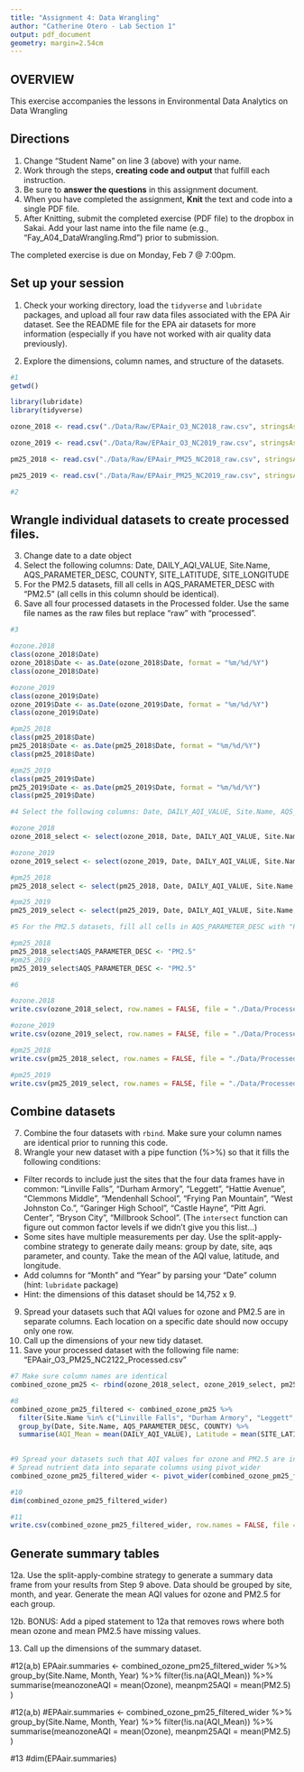 ```yaml
---
title: "Assignment 4: Data Wrangling"
author: "Catherine Otero - Lab Section 1"
output: pdf_document
geometry: margin=2.54cm
---
```


## OVERVIEW

This exercise accompanies the lessons in Environmental Data Analytics on Data Wrangling 

## Directions
1. Change "Student Name" on line 3 (above) with your name.
2. Work through the steps, **creating code and output** that fulfill each instruction.
3. Be sure to **answer the questions** in this assignment document.
4. When you have completed the assignment, **Knit** the text and code into a single PDF file.
5. After Knitting, submit the completed exercise (PDF file) to the dropbox in Sakai. Add your last name into the file name (e.g., "Fay_A04_DataWrangling.Rmd") prior to submission.

The completed exercise is due on Monday, Feb 7 @ 7:00pm.

## Set up your session 
1. Check your working directory, load the `tidyverse` and `lubridate` packages, and upload all four raw data files associated with the EPA Air dataset. See the README file for the EPA air datasets for more information (especially if you have not worked with air quality data previously). 

2. Explore the dimensions, column names, and structure of the datasets. 

```r
#1
getwd()

library(lubridate)
library(tidyverse)

ozone_2018 <- read.csv("./Data/Raw/EPAair_O3_NC2018_raw.csv", stringsAsFactors = TRUE)

ozone_2019 <- read.csv("./Data/Raw/EPAair_O3_NC2019_raw.csv", stringsAsFactors = TRUE)

pm25_2018 <- read.csv("./Data/Raw/EPAair_PM25_NC2018_raw.csv", stringsAsFactors = TRUE)

pm25_2019 <- read.csv("./Data/Raw/EPAair_PM25_NC2019_raw.csv", stringsAsFactors = TRUE)

#2
```

## Wrangle individual datasets to create processed files.
3. Change date to a date object
4. Select the following columns: Date, DAILY_AQI_VALUE, Site.Name, AQS_PARAMETER_DESC, COUNTY, SITE_LATITUDE, SITE_LONGITUDE
5. For the PM2.5 datasets, fill all cells in AQS_PARAMETER_DESC with "PM2.5" (all cells in this column should be identical).
6. Save all four processed datasets in the Processed folder. Use the same file names as the raw files but replace "raw" with "processed".

```r
#3

#ozone.2018
class(ozone_2018$Date)
ozone_2018$Date <- as.Date(ozone_2018$Date, format = "%m/%d/%Y")
class(ozone_2018$Date)

#ozone_2019
class(ozone_2019$Date)
ozone_2019$Date <- as.Date(ozone_2019$Date, format = "%m/%d/%Y")
class(ozone_2019$Date)

#pm25_2018
class(pm25_2018$Date)
pm25_2018$Date <- as.Date(pm25_2018$Date, format = "%m/%d/%Y")
class(pm25_2018$Date)

#pm25_2019
class(pm25_2019$Date)
pm25_2019$Date <- as.Date(pm25_2019$Date, format = "%m/%d/%Y")
class(pm25_2019$Date)

#4 Select the following columns: Date, DAILY_AQI_VALUE, Site.Name, AQS_PARAMETER_DESC, COUNTY, SITE_LATITUDE, SITE_LONGITUDE

#ozone_2018
ozone_2018_select <- select(ozone_2018, Date, DAILY_AQI_VALUE, Site.Name, AQS_PARAMETER_DESC, COUNTY, SITE_LATITUDE, SITE_LONGITUDE)

#ozone_2019
ozone_2019_select <- select(ozone_2019, Date, DAILY_AQI_VALUE, Site.Name, AQS_PARAMETER_DESC, COUNTY, SITE_LATITUDE, SITE_LONGITUDE)

#pm25_2018
pm25_2018_select <- select(pm25_2018, Date, DAILY_AQI_VALUE, Site.Name, AQS_PARAMETER_DESC, COUNTY, SITE_LATITUDE, SITE_LONGITUDE)

#pm25_2019
pm25_2019_select <- select(pm25_2019, Date, DAILY_AQI_VALUE, Site.Name, AQS_PARAMETER_DESC, COUNTY, SITE_LATITUDE, SITE_LONGITUDE)

#5 For the PM2.5 datasets, fill all cells in AQS_PARAMETER_DESC with "PM2.5" (all cells in this column should be identical)

#pm25_2018
pm25_2018_select$AQS_PARAMETER_DESC <- "PM2.5"
#pm25_2019
pm25_2019_select$AQS_PARAMETER_DESC <- "PM2.5"

#6

#ozone.2018
write.csv(ozone_2018_select, row.names = FALSE, file = "./Data/Processed/EPAair_O3_NC2018_processed.csv")

#ozone_2019
write.csv(ozone_2019_select, row.names = FALSE, file = "./Data/Processed/EPAair_O3_NC2019_processed.csv")

#pm25_2018
write.csv(pm25_2018_select, row.names = FALSE, file = "./Data/Processed/EPAair_PM25_NC2018_processed.csv")

#pm25_2019
write.csv(pm25_2019_select, row.names = FALSE, file = "./Data/Processed/EPAair_PM25_NC2019_processed.csv")


```


## Combine datasets
7. Combine the four datasets with `rbind`. Make sure your column names are identical prior to running this code. 
8. Wrangle your new dataset with a pipe function (%>%) so that it fills the following conditions: 

* Filter records to include just the sites that the four data frames have in common: "Linville Falls", "Durham Armory", "Leggett", "Hattie Avenue", "Clemmons Middle", "Mendenhall School", "Frying Pan Mountain", "West Johnston Co.", "Garinger High School", "Castle Hayne", "Pitt Agri. Center", "Bryson City", "Millbrook School". (The `intersect` function can figure out common factor levels if we didn't give you this list...)
* Some sites have multiple measurements per day. Use the split-apply-combine strategy to generate daily means: group by date, site, aqs parameter, and county. Take the mean of the AQI value, latitude, and longitude.
* Add columns for "Month" and "Year" by parsing your "Date" column (hint: `lubridate` package)
* Hint: the dimensions of this dataset should be 14,752 x 9.

9. Spread your datasets such that AQI values for ozone and PM2.5 are in separate columns. Each location on a specific date should now occupy only one row.
10. Call up the dimensions of your new tidy dataset.
11. Save your processed dataset with the following file name: "EPAair_O3_PM25_NC2122_Processed.csv"

```r
#7 Make sure column names are identical
combined_ozone_pm25 <- rbind(ozone_2018_select, ozone_2019_select, pm25_2018_select, pm25_2019_select)

#8
combined_ozone_pm25_filtered <- combined_ozone_pm25 %>% 
  filter(Site.Name %in% c("Linville Falls", "Durham Armory", "Leggett", "Hattie Avenue", "Clemmons Middle", "Mendenhall School", "Frying Pan Mountain", "West Johnston Co.", "Garinger High School", "Castle Hayne", "Pitt Agri. Center", "Bryson City", "Millbrook School")) %>% 
  group_by(Date, Site.Name, AQS_PARAMETER_DESC, COUNTY) %>% 
  summarise(AQI_Mean = mean(DAILY_AQI_VALUE), Latitude = mean(SITE_LATITUDE), Longitude = mean(SITE_LONGITUDE), .groups = "drop") %>% mutate(Month = month(Date), Year = year(Date))
  

#9 Spread your datasets such that AQI values for ozone and PM2.5 are in separate columns. Each location on a specific date should now occupy only one row.
# Spread nutrient data into separate columns using pivot_wider
combined_ozone_pm25_filtered_wider <- pivot_wider(combined_ozone_pm25_filtered, names_from = AQS_PARAMETER_DESC, values_from = AQI_Mean)

#10
dim(combined_ozone_pm25_filtered_wider)

#11
write.csv(combined_ozone_pm25_filtered_wider, row.names = FALSE, file = "./Data/Processed/EPAair_O3_PM25_NC2122_Processed.csv")

```


## Generate summary tables
12a. Use the split-apply-combine strategy to generate a summary data frame from your results from Step 9 above. Data should be grouped by site, month, and year. Generate the mean AQI values for ozone and PM2.5 for each group. 

12b. BONUS: Add a piped statement to 12a that removes rows where both mean ozone and mean PM2.5 have missing values. 

13. Call up the dimensions of the summary dataset.

#12(a,b)
EPAair.summaries <- 
  combined_ozone_pm25_filtered_wider %>%
  group_by(Site.Name, Month, Year) %>%
  filter(!is.na(AQI_Mean)) %>%
  summarise(meanozoneAQI = mean(Ozone),
            meanpm25AQI = mean(PM2.5)
            )

#12(a,b)
#EPAair.summaries <- combined_ozone_pm25_filtered_wider %>% group_by(Site.Name, Month, Year) %>% filter(!is.na(AQI_Mean)) %>% summarise(meanozoneAQI = mean(Ozone), meanpm25AQI = mean(PM2.5)
            )


#13
#dim(EPAair.summaries)


